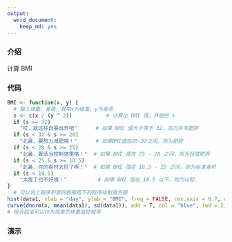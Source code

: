 ```yaml
---
output:
  word_document:
    keep_md: yes
---
```

### 介绍
计算 BMI

### 代码
```r
BMI <- function(x, y) {
  # 输入体重，身高，其中x为体重，y为身高
  s <- c(x / (y ^ 2))           # 计算出 BMI 值，并赋给 s
  if (s >= 32)
    "哎，就这样自暴自弃吧"      # 如果 BMI 值大于等于 32，则为非常肥胖
  if (s < 32 & s >= 28)
    "北鼻，要努力减肥哦！"      # 如果BMI值在28-32之间，则为肥胖
  if (s < 28 & s >= 25)
    "北鼻，要适当控制体重咯！"  # 如果 BMI 值在 25 - 28 之间，则为轻度肥胖
  if (s < 25 & s >= 18.5)
    "北鼻，你的身材太好了啊！"  # 如果 BMI 值在 18.5 - 25 之间，则为标准身材
  if (s < 18.5)
    "太瘦了也不好哦！"          # 如果 BMI 值在 18.5 以下，则为过轻
}
  # 可以将上程序积累的数据用下列程序绘制直方图
hist(data1, xlab = "day", ylab = "BMI", freq = FALSE, cex.axis = 0.7, cex.lab = 0.7)
curve(dnorm(x, mean(data1), sd(data1)), add = T, col = "blue", lwd = 2)
# 组合起来可以作为简单的体重监控程序
```

### 演示
```r

```

